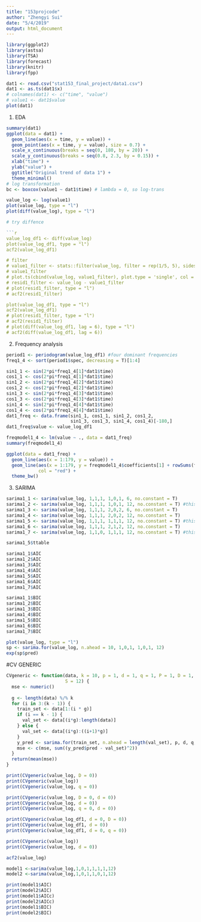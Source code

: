```yaml
---
title: "153projcode"
author: "Zhengyi Sui"
date: "5/4/2019"
output: html_document
---
```


```r
library(ggplot2)
library(astsa)
library(TSA)
library(forecast)
library(knitr)
library(fpp)
```


```r
dat1 <- read.csv("stat153_final_project/data1.csv")
dat1 <- as.ts(dat1$x)
# colnames(dat1) <- c("time", "value")
# value1 <- dat1$value
plot(dat1)
```

1. EDA
```r
summary(dat1)
ggplot(data = dat1) +
  geom_line(aes(x = time, y = value)) +
  geom_point(aes(x = time, y = value), size = 0.7) +
  scale_x_continuous(breaks = seq(0, 180, by = 20)) +
  scale_y_continuous(breaks = seq(0.8, 2.3, by = 0.15)) +
  xlab("time") +
  ylab("value") +
  ggtitle("Original trend of data 1") +
  theme_minimal()
# log transformation
bc <- boxcox(value1 ~ dat1$time) # lambda = 0, so log-trans

value_log <- log(value1)
plot(value_log, type = "l")
plot(diff(value_log), type = "l")

# try diffence

```r
value_log_df1 <- diff(value_log)
plot(value_log_df1, type = "l")
acf2(value_log_df1)

# filter
# value1_filter <- stats::filter(value_log, filter = rep(1/5, 5), sides = 2)
# value1_filter
# plot.ts(cbind(value_log, value1_filter), plot.type = 'single', col = c('black', 'red'))
# resid1_filter <- value_log - value1_filter
# plot(resid1_filter, type = "l")
# acf2(resid1_filter)

plot(value_log_df1, type = "l")
acf2(value_log_df1)
# plot(resid1_filter, type = "l")
# acf2(resid1_filter)
# plot(diff(value_log_df1, lag = 6), type = "l")
# acf2(diff(value_log_df1, lag = 6))

```

2. Frequency analysis
```r
period1 <- periodogram(value_log_df1) #four dominant frequencies
freq1_4 <- sort(period1$spec, decreasing = T)[1:4]

sin1_1 <- sin(2*pi*freq1_4[1]*dat1$time)
cos1_1 <- cos(2*pi*freq1_4[1]*dat1$time)
sin1_2 <- sin(2*pi*freq1_4[2]*dat1$time)
cos1_2 <- cos(2*pi*freq1_4[2]*dat1$time)
sin1_3 <- sin(2*pi*freq1_4[3]*dat1$time)
cos1_3 <- cos(2*pi*freq1_4[3]*dat1$time)
sin1_4 <- sin(2*pi*freq1_4[4]*dat1$time)
cos1_4 <- cos(2*pi*freq1_4[4]*dat1$time)
dat1_freq <- data.frame(sin1_1, cos1_1, sin1_2, cos1_2, 
                        sin1_3, cos1_3, sin1_4, cos1_4)[-180,]
dat1_freq$value <- value_log_df1

freqmodel1_4 <- lm(value ~ ., data = dat1_freq)
summary(freqmodel1_4)

ggplot(data = dat1_freq) + 
  geom_line(aes(x = 1:179, y = value)) +
  geom_line(aes(x = 1:179, y = freqmodel1_4$coefficients[1] + rowSums(freqmodel1_4$coefficients[-1] * dat1_freq[,-9])),
            col = "red") +
  theme_bw()

```

3. SARIMA
```r
sarima1_1 <- sarima(value_log, 1,1,1, 1,0,1, 6, no.constant = T)
sarima1_2 <- sarima(value_log, 1,1,1, 1,0,1, 12, no.constant = T) #this
sarima1_3 <- sarima(value_log, 1,1,1, 2,0,2, 6, no.constant = T)
sarima1_4 <- sarima(value_log, 1,1,1, 2,0,2, 12, no.constant = T)
sarima1_5 <- sarima(value_log, 1,1,1, 1,1,1, 12, no.constant = T) #this
sarima1_6 <- sarima(value_log, 1,1,1, 2,1,2, 12, no.constant = T)
sarima1_7 <- sarima(value_log, 1,1,0, 1,1,1, 12, no.constant = T) #this

sarima1_5$ttable

sarima1_1$AIC
sarima1_2$AIC
sarima1_3$AIC
sarima1_4$AIC
sarima1_5$AIC
sarima1_6$AIC
sarima1_7$AIC

sarima1_1$BIC
sarima1_2$BIC
sarima1_3$BIC
sarima1_4$BIC
sarima1_5$BIC
sarima1_6$BIC
sarima1_7$BIC

plot(value_log, type = "l")
sp <- sarima.for(value_log, n.ahead = 10, 1,0,1, 1,0,1, 12)
exp(sp$pred)
```

#CV GENERIC
```r

CVgeneric <- function(data, k = 10, p = 1, d = 1, q = 1, P = 1, D = 1, Q = 1,
                      S = 12) {
  mse <- numeric()
  
  g <- length(data) %/% k
  for (i in 3:(k - 1)) {
    train_set <- data[1:(i * g)]
    if (i == k - 1) {
      val_set <- data[(i*g):length(data)]
    } else {
      val_set <- data[(i*g):((i+1)*g)]
    }
    y_pred <- sarima.for(train_set, n.ahead = length(val_set), p, d, q, P, D, Q, S)
    mse <- c(mse, sum((y_pred$pred - val_set)^2))
  }
  return(mean(mse))
}

```

```r
print(CVgeneric(value_log, D = 0))
print(CVgeneric(value_log))
print(CVgeneric(value_log, q = 0))
```


```r
print(CVgeneric(value_log, D = 0, d = 0))
print(CVgeneric(value_log, d = 0))
print(CVgeneric(value_log, q = 0, d = 0))
```

```r
print(CVgeneric(value_log_df1, d = 0, D = 0))
print(CVgeneric(value_log_df1, d = 0))
print(CVgeneric(value_log_df1, d = 0, q = 0))
```
```r
print(CVgeneric(value_log))
print(CVgeneric(value_log, d = 0))
```
```r
acf2(value_log)
```
```r
model1 <-sarima(value_log,1,0,1,1,1,1,12)
model2 <-sarima(value_log,1,0,1,1,0,1,12)
```
```r
print(model1$AIC)
print(model2$AIC)
print(model1$AICc)
print(model2$AICc)
print(model1$BIC)
print(model2$BIC)
```


